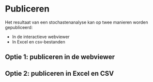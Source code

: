 
# Publiceren

Het resultaat van een stochastenanalyse kan op twee manieren worden gepubliceerd:

* In de interactieve webviewer
* In Excel en csv-bestanden

## Optie 1: publiceren in de webviewer

::: {.grid}
::: {.g-col-6}
:::
::: {.g-col-6}
:::
:::

## Optie 2: publiceren in Excel en CSV

::: {.grid}
::: {.g-col-6}
:::
::: {.g-col-6}

:::
:::
